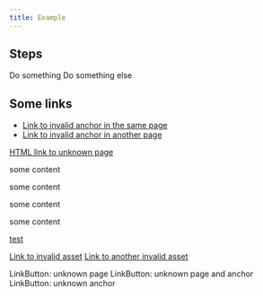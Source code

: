 ```yaml
---
title: Example
---
```



## Steps

<CardGrid stagger>
  <Card title="Step 1">Do something</Card>
  <Card title="Step 2">Do something else</Card>
</CardGrid>

## Some links

- [Link to invalid anchor in the same page](#links)
- [Link to invalid anchor in another page](/unknown/#links)

<a href="/unknown">HTML link to unknown page</a>

<div id="aBlock">
some content

some content

some content

some content

  <a href="#anotherBlock">
    test
  </a>
</div>

<a href="/icon.svg">Link to invalid asset</a>
<a href="/guidelines/ui.pdf">Link to another invalid asset</a>

<CardGrid>
  <LinkCard title="LinkCard: unknown page" href="/linkcard/" />
  <LinkCard title="LinkCard: unknown page and anchor" href="/linkcard/#links" />
  <LinkCard title="LinkCard: unknown anchor" href="#linkcard" />
</CardGrid>

<LinkButton href="/linkbutton/">LinkButton: unknown page</LinkButton>
<LinkButton href="/linkbutton/#links">LinkButton: unknown page and anchor</LinkButton>
<LinkButton href="#linkbutton">LinkButton: unknown anchor</LinkButton>
